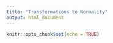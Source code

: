 ```yaml
---
title: "Transformations to Normality"
output: html_document
---
```


```r
knitr::opts_chunk$set(echo = TRUE)
```
